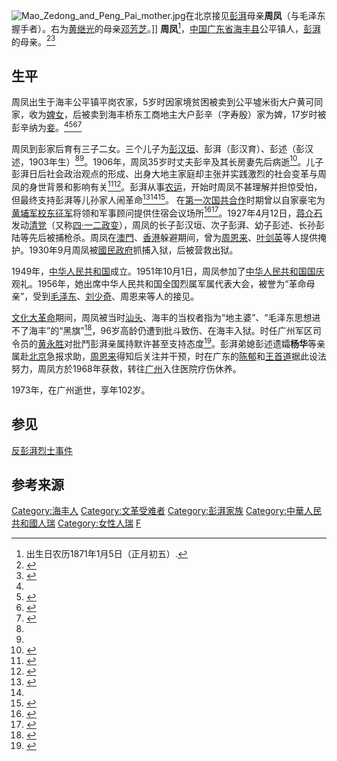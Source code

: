 [[File:Mao_Zedong_and_Peng_Pai_mother.jpg|right]]在北京接见[[彭湃|彭湃]]母亲'''周凤'''（与毛泽东握手者）。右为[[黄继光|黄继光]]的母亲[[邓芳芝|邓芳芝]]。]]
'''周凤'''{{BD|1871年|2月23日|1973年|3月12日|Z周}}<ref>出生日农历1871年1月5日（正月初五）.</ref>，[[中国|中国]][[广东省|广东省]][[海丰县|海丰县]]公平镇人，[[彭湃|彭湃]]的母亲。<ref name="周凤">{{cite book| author = 周凤| authorlink = | title =《湃的小史》| publisher =北京：人民出版社,1992年版| series =《回忆彭湃 （刘林松、蔡洛编）》| year =1957| isbn =}}</ref><ref name="郭">{{cite book| author = 郭德宏| authorlink =| title = 《1896年 诞生》| edition = | series = 彭湃研究丛书[http://book.idoican.com.cn/detail/DefaultView.aspx?BookId=m20080221m059w011037 《第一卷 彭湃年谱 （郭德宏 编）》]| date = | year = 2007| month = | publisher =中共中央党校出版社 2007年9月第1版| location =北京 | pages = pp1-3| chapter =|url=| isbn =978-7-5035-3673-1}}</ref>

==生平==
周凤出生于海丰公平镇平岗农家，5岁时因家境贫困被卖到公平墟米街大户黄可同家，收为[[奴婢|婢女]]，后被卖到海丰桥东工商地主大户彭辛（字寿殷）家为婢，17岁时被彭辛纳为[[妾|妾]]。<ref name="郭"/><ref name="彭承训">{{cite book| author = 彭承训| authorlink =| title = 《彭湃及彭家》| edition = | series = 彭湃研究丛书 《第三卷 彭湃研究论集（叶佐能 编）》| date = | year = 1964| month = | publisher =中共中央党校出版社 2007年9月第1版| location =北京 | pages = pp30-35| chapter =| isbn =978-7-5035-3673-1}}</ref><ref name="佟以群">{{cite journal en |last=佟以群 |first= |authorlink= |coauthors= |year=2006 |month= |title=《彭湃與海豐農民運動 1921-1924》 |journal=《中正歷史學刊》 |volume=第八期 |issue= |pages=195-196 |id= |url=http://depthis.ccu.edu.tw/doc/publication/ccuhis08_06.pdf |publisher=台灣: 國立中正大學歷史學系《中正歷史學刊》編輯委員會 |accessdate= |quote= |author= |archive-url=https://web.archive.org/web/20140607011737/http://depthis.ccu.edu.tw/doc/publication/ccuhis08_06.pdf |archive-date=2014-06-07 |dead-url=yes }}</ref><ref>{{cite book| author =华南农学院马列主义教研室、广东海丰县红宫纪念馆《彭湃传》编写组| authorlink =| title =《彭湃传》| edition =| series =| publisher =北京出版社| 7 =| location =北京| pages =p6| chapter =| url =http://book.idoican.com.cn/Detail/DefaultView.aspx?BookId=m20070603m801w011031| isbn =| date =1984年2月}}{{dead link|date=2017年12月 |bot=InternetArchiveBot |fix-attempted=yes }}</ref>

周凤到彭家后育有三子二女。三个儿子为[[彭汉垣|彭汉垣]]、彭湃（彭汉育）、彭述（彭汉述，1903年生）<ref name="周凤"/><ref name="彭承训"/>。1906年，周凤35岁时丈夫彭辛及其长房妻先后病逝<ref>{{cite book| author = 郭德宏| authorlink =| title = 《1906年 10岁》| edition = | series = 彭湃研究丛书[http://book.idoican.com.cn/detail/DefaultView.aspx?BookId=m20080221m059w011037 《第一卷 彭湃年谱 （郭德宏 编）》]| date = | year = 2007| month = | publisher =中共中央党校出版社 2007年9月第1版| location =北京 | pages = p8| chapter =| isbn =978-7-5035-3673-1}}</ref>。儿子彭湃日后社会政治观点的形成、出身大地主家庭却主张并实践激烈的社会变革与周凤的身世背景和影响有关<ref name="PANG">{{cite journal|last=Pang|first=Yong-Pil|title='''Peng Pai From Landlord to Revolutionary|journal=Modern China|volume=1|issue=3|pages=297-322|doi=|url=http://mcx.sagepub.com/cgi/reprint/1/3/297 |publisher=SAGE Publications USA|language=en|location=Thousand Oaks, CA|issn=0097-7004|date=1975年7月}}</ref><ref name="佟以群">{{cite journal en |last=佟以群 |first= |authorlink= |coauthors= |year=2006 |month= |title=《彭湃與海豐農民運動 1921-1924》 |journal=《中正歷史學刊》 |volume=第八期 |issue= |pages=195-196 |id= |url=http://depthis.ccu.edu.tw/doc/publication/ccuhis08_06.pdf |publisher=台灣: 國立中正大學歷史學系《中正歷史學刊》編輯委員會 |accessdate= |quote= |author= |archive-url=https://web.archive.org/web/20140607011737/http://depthis.ccu.edu.tw/doc/publication/ccuhis08_06.pdf |archive-date=2014-06-07 |dead-url=yes }}</ref>。彭湃从事[[農民起事|农运]]，开始时周凤不甚理解并担惊受怕，但最终支持彭湃等儿孙家人闹革命<ref>{{cite book | author = 彭湃 | authorlink = 彭湃 | title = 《海丰农民运动》 | location =广州 | publisher = 同光书店； 广东中南土改委员会1952年9月再版 | series =   | isbn =|date=1926年10月}}</ref><ref name="周凤"/><ref name="母亲">{{cite book| author = 陈平 吴小虞| authorlink =| title = 《革命母亲的风雨人生》| edition =|series = 彭湃研究丛书 《第四卷 彭湃研究论集（叶佐能 编）》| date = | year = | month = | publisher =中共中央党校出版社2007年9月第1版|| location =北京 | pages = pp1098-1106| chapter =| isbn =978-7-5035-3673-1}}</ref>。 在[[聯俄容共|第一次国共合作]]时期曾以自家豪宅为[[中華民國陸軍軍官學校|黄埔军校]][[国民革命军东征|东征军]]将领和军事顾问提供住宿会议场所<ref>{{cite web|url=http://www.56.com/u71/v_NTE1ODYyNzY.html|title=彭湃故居|author=阿威|date=2010-05-11|work=视频|publisher=www.56.com|language=中文|accessdate=2010-06-22|location=中国广东省|archive-date=2019-08-11|archive-url=https://web.archive.org/web/20190811122901/http://www.56.com/u71/v_NTE1ODYyNzY.html|dead-url=no}}</ref><ref name="导">{{cite web|url=http://v.youku.com/v_show/id_XMzU3NTYxOTI=.html|title=导游讲解彭湃故居|author=aizihao9|date=2009-6|work=视频|publisher=v.youku.com|language=中文|accessdate=2010-06-22|location=中国北京|archive-date=2019-11-29|archive-url=https://web.archive.org/web/20191129014847/https://v.youku.com/v_show/id_XMzU3NTYxOTI=.html|dead-url=no}}</ref>。1927年4月12日，[[蒋介石|蒋介石]]发动[[四一二事件|清党]]（又称[[四一二事件|四·一二政变]]），周凤的长子彭汉垣、次子彭湃、幼子彭述、长孙彭陆等先后被捕枪杀。周凤在[[澳門|澳門]]、[[香港|香港]]躲避期间，曾为[[周恩来|周恩来]]、[[叶剑英|叶剑英]]等人提供掩护。1930年9月周凤被[[國民政府|國民政府]]抓捕入狱，后被营救出狱。

1949年，[[中华人民共和国|中华人民共和国]]成立。1951年10月1日，周凤参加了[[中华人民共和国国庆节|中华人民共和国国庆]]观礼。1956年，她出席中华人民共和国全国烈属军属代表大会，被誉为“革命母亲”，受到[[毛泽东|毛泽东]]、[[刘少奇|刘少奇]]、周恩来等人的接见。

[[文化大革命|文化大革命]]期间，周凤被当时[[汕头市|汕头]]、海丰的当权者指为“地主婆”、“毛泽东思想进不了海丰”的“黑旗”<ref>{{cite book| author =戴煌| authorlink =戴煌| title =平反冤假错案的滚滚春雷响彻四方| publisher =中国工人出版社| location =北京| pages =| chapter =第七章 拨乱反正鼓声急| series =《胡耀邦与平反冤假错案》| date =2004-07-01| url =http://book.news.sina.com.cn/longbook/1092990447_huyaobang/36.shtml| year =2004| isbn =9787500832454| deadurl =yes| archiveurl =https://web.archive.org/web/20140606235520/http://book.news.sina.com.cn/longbook/1092990447_huyaobang/36.shtml| archivedate =2014-06-06| access-date =2010-08-05}}</ref>，96岁高龄仍遭到批斗致伤、在海丰入狱。时任广州军区司令员的[[黄永胜|黄永胜]]对批鬥彭湃亲属持默许甚至支持态度<ref>{{cite book| author =《习仲勋主政广东》编委会| authorlink =| title =《第九章: 一、拨乱反正，加快落实政策步伐》| publisher =中共党史出版社| location =北京| pages =| chapter =| series =《习仲勋主政广东》| url =http://cpc.people.com.cn/GB/64162/82819/115225/115240/6866058.html| year =2007| isbn =978-7-801997524| access-date =2010-05-01| archive-date =2018-06-13| archive-url =https://web.archive.org/web/20180613210707/http://cpc.people.com.cn/GB/64162/82819/115225/115240/6866058.html| dead-url =no}}</ref>。彭湃弟媳彭述遗孀'''杨华'''等亲属赴[[北京市|北京]]急报求助，[[周恩来|周恩来]]得知后关注并干预，时在广东的[[陈郁_(政治人物)|陈郁]]和[[王首道|王首道]]据此设法努力，周凤方於1968年获救，转往[[广州市|广州]]入住医院疗伤休养。

1973年，在广州逝世，享年102岁。

==参见==
[[反彭湃烈士事件|反彭湃烈士事件]]

==参考来源==
{{reflist}}

{{DEFAULTSORT:Z}}
[[Category:海丰人|Category:海丰人]]
[[Category:文革受难者|Category:文革受难者]]
[[Category:彭湃家族|Category:彭湃家族]]
[[Category:中華人民共和國人瑞|Category:中華人民共和國人瑞]]
[[Category:女性人瑞|Category:女性人瑞]]
[[Category:周姓|F]]